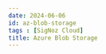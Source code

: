 ```yaml
---
date: 2024-06-06
id: az-blob-storage
tags : [SigNoz Cloud]
title: Azure Blob Storage
---
```


<DocCardContainer>

<DocCard
    title="📄️ Metrics"
    description=" monitor Azure Blob Storage's system metrics like Total Requests..."
    href="/docs/azure-monitoring/az-blob-storage/metrics/"
/>

<DocCard
    title="📄️ Logging"
    description="Blob Storage Audit Logging is a feature of Azure Blob Storage..."
    href="/docs/azure-monitoring/az-blob-storage/logging/"
/>

</DocCardContainer>
